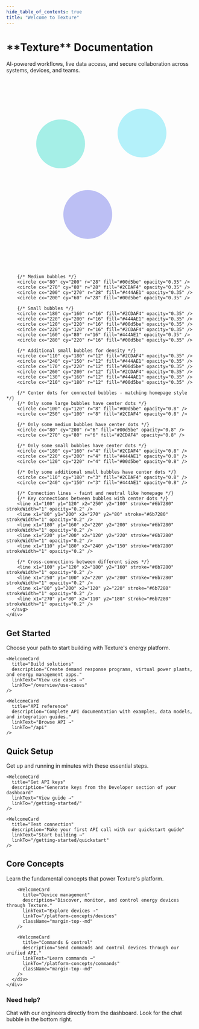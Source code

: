 ```yaml
---
hide_table_of_contents: true
title: "Welcome to Texture"
---
```



<div className="hero-section">
  <div className="hero-container">
    <div className="hero-text">
      <h1>**Texture** Documentation</h1>
      <p className="hero__description">AI-powered workflows, live data access, and secure collaboration across systems, devices, and teams.</p>
    </div>
    <div className="hero-visual">
      <svg className="network-svg" width="100%" height="350" viewBox="0 0 350 350">
        {/* Static bubble network - matching homepage style */}
        {/* Large bubbles - connected ones will have center dots */}
        <circle cx="100" cy="120" r="45" fill="#00d5be" opacity="0.35" />
        <circle cx="250" cy="100" r="45" fill="#2CDAF4" opacity="0.35" />
        <circle cx="150" cy="250" r="45" fill="#444AE1" opacity="0.35" />
        
        {/* Medium bubbles */}
        <circle cx="80" cy="200" r="28" fill="#00d5be" opacity="0.35" />
        <circle cx="270" cy="80" r="28" fill="#2CDAF4" opacity="0.35" />
        <circle cx="200" cy="270" r="28" fill="#444AE1" opacity="0.35" />
        <circle cx="200" cy="60" r="28" fill="#00d5be" opacity="0.35" />
        
        {/* Small bubbles */}
        <circle cx="180" cy="160" r="16" fill="#2CDAF4" opacity="0.35" />
        <circle cx="220" cy="200" r="16" fill="#444AE1" opacity="0.35" />
        <circle cx="120" cy="220" r="16" fill="#00d5be" opacity="0.35" />
        <circle cx="220" cy="120" r="16" fill="#2CDAF4" opacity="0.35" />
        <circle cx="160" cy="80" r="16" fill="#444AE1" opacity="0.35" />
        <circle cx="280" cy="220" r="16" fill="#00d5be" opacity="0.35" />
        
        {/* Additional small bubbles for density */}
        <circle cx="110" cy="180" r="12" fill="#2CDAF4" opacity="0.35" />
        <circle cx="240" cy="150" r="12" fill="#444AE1" opacity="0.35" />
        <circle cx="170" cy="220" r="12" fill="#00d5be" opacity="0.35" />
        <circle cx="260" cy="200" r="12" fill="#2CDAF4" opacity="0.35" />
        <circle cx="130" cy="160" r="12" fill="#444AE1" opacity="0.35" />
        <circle cx="210" cy="180" r="12" fill="#00d5be" opacity="0.35" />
        
        {/* Center dots for connected bubbles - matching homepage style */}
        {/* Only some large bubbles have center dots */}
        <circle cx="100" cy="120" r="8" fill="#00d5be" opacity="0.8" />
        <circle cx="250" cy="100" r="8" fill="#2CDAF4" opacity="0.8" />
        
        {/* Only some medium bubbles have center dots */}
        <circle cx="80" cy="200" r="6" fill="#00d5be" opacity="0.8" />
        <circle cx="270" cy="80" r="6" fill="#2CDAF4" opacity="0.8" />
        
        {/* Only some small bubbles have center dots */}
        <circle cx="180" cy="160" r="4" fill="#2CDAF4" opacity="0.8" />
        <circle cx="220" cy="200" r="4" fill="#444AE1" opacity="0.8" />
        <circle cx="120" cy="220" r="4" fill="#00d5be" opacity="0.8" />
        
        {/* Only some additional small bubbles have center dots */}
        <circle cx="110" cy="180" r="3" fill="#2CDAF4" opacity="0.8" />
        <circle cx="240" cy="150" r="3" fill="#444AE1" opacity="0.8" />
        
        {/* Connection lines - faint and neutral like homepage */}
        {/* Key connections between bubbles with center dots */}
        <line x1="100" y1="120" x2="250" y2="100" stroke="#6b7280" strokeWidth="1" opacity="0.2" />
        <line x1="80" y1="200" x2="270" y2="80" stroke="#6b7280" strokeWidth="1" opacity="0.2" />
        <line x1="180" y1="160" x2="220" y2="200" stroke="#6b7280" strokeWidth="1" opacity="0.2" />
        <line x1="220" y1="200" x2="120" y2="220" stroke="#6b7280" strokeWidth="1" opacity="0.2" />
        <line x1="110" y1="180" x2="240" y2="150" stroke="#6b7280" strokeWidth="1" opacity="0.2" />
        
        {/* Cross-connections between different sizes */}
        <line x1="100" y1="120" x2="180" y2="160" stroke="#6b7280" strokeWidth="1" opacity="0.2" />
        <line x1="250" y1="100" x2="220" y2="200" stroke="#6b7280" strokeWidth="1" opacity="0.2" />
        <line x1="80" y1="200" x2="120" y2="220" stroke="#6b7280" strokeWidth="1" opacity="0.2" />
        <line x1="270" y1="80" x2="110" y2="180" stroke="#6b7280" strokeWidth="1" opacity="0.2" />
      </svg>
    </div>
  </div>
</div>

<div className="container-fluid">
  <div className="row margin-top--lg">
    <div className="col col--12">
      <h2>Get Started</h2>
      <p className="section-description">Choose your path to start building with Texture's energy platform.</p>
    </div>
  </div>

  <div className="row margin-top--md action-cards-container">
    <WelcomeCard
      title="Connect devices"
      description="Add energy devices to your application. Works with solar, batteries, EVs, and more."
      linkText="Get started →"
      linkTo="/getting-started"
    />
    
    <WelcomeCard
      title="Build solutions"
      description="Create demand response programs, virtual power plants, and energy management apps."
      linkText="View use cases →"
      linkTo="/overview/use-cases"
    />
    
    <WelcomeCard
      title="API reference"
      description="Complete API documentation with examples, data models, and integration guides."
      linkText="Browse API →"
      linkTo="/api"
    />
  </div>

  <div className="row margin-top--lg">
    <div className="col col--12">
      <h2>Quick Setup</h2>
      <p className="section-description">Get up and running in minutes with these essential steps.</p>
    </div>
  </div>

  <div className="row quick-setup-cards-container">
    <WelcomeCard
      title="Create account"
      description="Sign up at dashboard.texturehq.com"
      linkText="Learn more →"
      linkTo="/getting-started/signing-up"
    />
    
    <WelcomeCard
      title="Get API keys"
      description="Generate keys from the Developer section of your dashboard"
      linkText="View guide →"
      linkTo="/getting-started/"
    />
    
    <WelcomeCard
      title="Test connection"
      description="Make your first API call with our quickstart guide"
      linkText="Start building →"
      linkTo="/getting-started/quickstart"
    />
  </div>

  <div className="row margin-top--lg">
    <div className="col col--12">
      <h2>Core Concepts</h2>
      <p className="section-description">Learn the fundamental concepts that power Texture's platform.</p>
    </div>
  </div>

  <div className="row concept-cards-container">
    <div className="col col--12">
      <div className="row">
        <WelcomeCard
          title="Platform concepts"
          description="Learn the core concepts that power Texture's platform."
          linkText="Learn concepts →"
          linkTo="/platform-concepts/overview"
          className="margin-top--md"
        />
        
        <WelcomeCard
          title="Device management"
          description="Discover, monitor, and control energy devices through Texture."
          linkText="Explore devices →"
          linkTo="/platform-concepts/devices"
          className="margin-top--md"
        />
        
        <WelcomeCard
          title="Commands & control"
          description="Send commands and control devices through our unified API."
          linkText="Learn commands →"
          linkTo="/platform-concepts/commands"
          className="margin-top--md"
        />
      </div>
    </div>
  </div>

  <div className="row margin-top--lg margin-bottom--lg">
    <div className="col col--12">
      <div className="help-card">
        <div className="help-card__header">
          <h3>Need help?</h3>
        </div>
        <div className="help-card__body">
          <p>
            Chat with our engineers directly from the dashboard. Look for the chat bubble in the bottom right.
          </p>
        </div>
      </div>
    </div>
  </div>
</div>

<style jsx>{`
  .hero-section {
    padding: 4rem 0;
    margin: 0;
    position: relative;
    overflow: hidden;
    background: linear-gradient(135deg, #ffffff 0%, #f8f9ff 50%, #f0f2ff 100%);
    min-height: 400px;
  }

  /* Dark mode override for hero section */
  [data-theme="dark"] .hero-section {
    background: linear-gradient(135deg, #1f2937 0%, #111827 50%, #0f172a 100%) !important;
  }

  .hero-container {
    max-width: 1200px;
    margin: 0 auto;
    padding: 0 2rem;
    display: flex;
    align-items: center;
    justify-content: space-between;
    gap: 4rem;
    height: 100%;
  }

  .hero-text {
    flex: 1;
    max-width: 500px;
  }

  .hero-visual {
    flex: 1;
    display: flex;
    align-items: center;
    justify-content: center;
    height: 350px;
    padding-top: 2rem;
  }

  .network-svg {
    width: 100%;
    height: 100%;
    max-width: 400px;
  }

  .hero-section h1 {
    font-size: 3rem;
    margin-bottom: 1.5rem;
    margin-top: 0 !important;
    font-weight: 700;
    color: var(--ifm-color-emphasis-900);
    line-height: 1.2;
  }

  .hero-section p {
    font-size: 1.25rem;
    color: var(--ifm-color-emphasis-600);
    margin-bottom: 0;
  }

  .hero__description {
    font-size: 1.25rem !important;
    color: var(--ifm-color-emphasis-700) !important;
    margin-top: 1rem;
    margin-bottom: 0;
    line-height: 1.6;
    font-weight: 400 !important;
    max-width: 500px;
  }

  .section-description {
    font-size: 1.125rem;
    color: var(--ifm-color-emphasis-700);
    margin-top: 0.5rem;
    margin-bottom: 0;
    line-height: 1.5;
  }

  /* Welcome Cards */
  .welcome-card-link {
    display: block;
    text-decoration: none;
    color: inherit;
  }

  .welcome-card-link:hover {
    text-decoration: none;
  }

  .welcome-card {
    display: flex;
    flex-direction: column;
    height: 100%;
    min-height: 240px;
    background: var(--ifm-card-background-color);
    border: 1px solid #9ca3af;
    border-radius: 12px;
    margin-bottom: 1.5rem;
    transition: all 0.2s ease;
    cursor: pointer;
    position: relative;
    overflow: hidden;
  }

  .welcome-card-link:hover .welcome-card {
    border: 2px solid var(--ifm-color-primary);
    background-color: #fafbfc;
    transform: translateY(-1px);
    box-shadow: 0 2px 8px rgba(0, 0, 0, 0.06);
  }

  /* Dark mode variants for welcome cards */
  [data-theme="dark"] .welcome-card {
    background: #1f2937;
    border: 1px solid #374151;
  }

  [data-theme="dark"] .welcome-card-link:hover .welcome-card {
    background-color: #262626;
    border: 2px solid var(--ifm-color-primary);
    transform: translateY(-1px);
    box-shadow: 0 2px 8px rgba(0, 0, 0, 0.3);
  }

  .welcome-card__header {
    padding: 2rem 1.5rem 0.75rem;
  }

  .welcome-card__header h3 {
    margin: 0 !important;
    font-size: 1.125rem;
    font-weight: 600;
    color: var(--ifm-color-emphasis-900);
  }

  .welcome-card__body {
    padding: 0 1.5rem;
    flex-grow: 1;
  }

  .welcome-card__body p {
    font-size: 0.95rem;
    line-height: 1.5;
    color: var(--ifm-color-emphasis-700);
    margin-bottom: 0;
  }

  .welcome-card__footer {
    padding: 0 1.5rem 1.5rem;
    display: flex;
    align-items: center;
    justify-content: flex-start;
    margin-top: auto;
    flex-shrink: 0;
    padding-top: 1rem;
  }

  .welcome-card__link {
    color: var(--ifm-color-primary);
    text-decoration: none;
    font-weight: 500;
    font-size: 0.95rem;
    transition: text-decoration 0.2s ease;
  }

  .welcome-card-link:hover .welcome-card__link {
    text-decoration: underline;
  }

  /* Dark mode text color variants for welcome cards */
  [data-theme="dark"] .welcome-card__header h3 {
    color: #f9fafb;
  }

  [data-theme="dark"] .welcome-card__body p {
    color: #d1d5db;
  }

  /* Help Card */
  .help-card {
    background: #f8f9ff;
    border: 1px solid #e5e7eb;
    border-radius: 12px;
    padding: 1.5rem;
    text-align: left;
    position: relative;
    overflow: hidden;
  }

  .help-card__header h3 {
    margin: 0 0 0.75rem 0;
    font-size: 1.25rem;
    font-weight: 600;
    color: var(--ifm-color-emphasis-900);
  }

  .help-card__body p {
    margin: 0;
    font-size: 1rem;
    color: var(--ifm-color-emphasis-700);
    line-height: 1.6;
  }

  /* Dark mode variants for help card */
  [data-theme="dark"] .help-card {
    background: #1f2937;
    border: 1px solid #374151;
  }

  [data-theme="dark"] .help-card__header h3 {
    color: #f9fafb;
  }

  [data-theme="dark"] .help-card__body p {
    color: #d1d5db;
  }
  
  /* Responsive behavior for cards */
  @media (max-width: 996px) {
    .action-cards-container,
    .concept-cards-container,
    .quick-setup-cards-container {
      justify-content: center;
    }
  }

  @media (max-width: 768px) {
    .action-card,
    .quick-setup-card,
    .concept-card {
      margin-bottom: 2rem;
    }
    
    .action-cards-container .col,
    .quick-setup-cards-container .col,
    .concept-cards-container .col {
      margin-bottom: 2rem;
    }
  }

  @media (max-width: 480px) {
    .action-card,
    .quick-setup-card,
    .concept-card {
      margin-bottom: 2.5rem;
    }
    
    .action-cards-container .col,
    .quick-setup-cards-container .col,
    .concept-cards-container .col {
      margin-bottom: 2.5rem;
    }
  }

  /* Responsive adjustments */
  @media (max-width: 996px) {
    .hero-section {
      padding: 3rem 0;
      min-height: 300px;
    }
    
    .hero-container {
      flex-direction: column;
      gap: 2rem;
      text-align: center;
    }
    
    .hero-text {
      max-width: none;
    }
    
    .hero-visual {
      height: 250px;
    }
    
    .hero-visual {
      height: 200px;
    }
    
    .hero__description {
      font-size: 1rem !important;
      max-width: none;
    }
  }

  @media (max-width: 768px) {
    .hero-section {
      padding: 2rem 0;
    }
    
    .hero-container {
      padding: 0 1rem;
      gap: 1.5rem;
    }
    
    .hero-visual {
      height: 200px;
    }
    
    .hero__description {
      font-size: 0.95rem !important;
      line-height: 1.5;
    }
  }

  @media (max-width: 480px) {
    .hero-section {
      padding: 1.5rem 0;
    }
    
    .hero-container {
      padding: 0 1rem;
      gap: 1rem;
    }
    
    .hero-visual {
      height: 180px;
    }
    
    .hero__description {
      font-size: 0.875rem !important;
      line-height: 1.4;
    }
  }
`}</style>